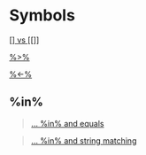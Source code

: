 # Symbols {-}

[ [] vs [[]] ](linkedin-learning.pxf.io/braclets)

[ %>% ](https://linkedin-learning.pxf.io/rweekly_pipeline)

[%<-%](https://linkedin-learning.pxf.io/rweekly_zeallot)

## %in% {-}

> [... %in% and equals ](https://linkedin-learning.pxf.io/rweekly_equalIn)

> [... %in% and string matching](https://linkedin-learning.pxf.io/rweekly_simplestringmatch)
